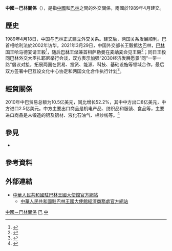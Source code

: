 {{not|中華民國與巴林關係}}
{{Dablink|關於其他「中」字國家與「巴」字國家的外交關係，詳見'''[[中巴關係|中巴關係 (消歧義)]]'''。}}

{{Infobox bilateral relations|中國－巴林|Bahrain|China|mission1=[[巴林駐華大使館|巴林駐華大使館]]|mission2=[[中國駐巴林大使館|中國駐巴林大使館]]|envoytitle1=[[巴林駐華大使列表|大使]]|envoy1=[[穆罕默德·加桑穆罕默德·阿德南·谢胡|穆罕默德·谢胡]]<ref>{{cite web |title = 驻华大使到任顺序及递交国书日期 |url = https://www.mfa.gov.cn/web/lbfw_673061/fgzl_673083/202201/t20220114_10495616.shtml |publisher = 中华人民共和国外交部 }}</ref>|envoytitle2=[[中國駐巴林大使列表|大使]]|envoy2=[[安瓦尔·阿比布拉|安瓦尔·阿比布拉]]}}

'''中國－巴林關係'''（{{lang-ar|العلاقات الصينية البحرينية}}），是指[[中國|中國]]和[[巴林|巴林]]之間的外交關係，兩國於1989年4月建交。

==歷史==
1989年4月18日，中国与巴林正式建立外交关系。建交后，两国关系发展顺利。巴首相哈利法於2002年访华。2021年3月29日，中国外交部长王毅抵达巴林，[[巴林国王|巴林国王]]哈马德宴请王毅<ref>{{Cite web|title=巴林国王哈马德会见王毅-中新网|url=http://www.chinanews.com/gn/2021/03-30/9443326.shtml|accessdate=2021-04-01|work=www.chinanews.com}}</ref>，随后[[巴林王储|巴林王储]]兼首相萨勒曼在[[麦纳麦|麦纳麦]]会见王毅<ref>{{Cite web|title=巴林王储兼首相萨勒曼会见王毅-中新网|url=http://www.chinanews.com/gn/2021/03-30/9443386.shtml|accessdate=2021-04-01|work=www.chinanews.com}}</ref>；同日王毅同巴林外交大臣扎耶尼举行会谈，双方表示加强“2030经济发展愿景”同“一带一路”倡议对接，拓展两国在贸易、投资、能源、科技、基础设施等领域合作，最后双方签署中巴互设文化中心协定和两国文化合作执行计划<ref>{{Cite web|title=王毅同巴林外交大臣扎耶尼举行会谈：共同抵制将人权问题政治化-中新网|url=http://www.chinanews.com/gn/2021/03-30/9443406.shtml|accessdate=2021-04-01|work=www.chinanews.com}}</ref>。

==經貿關係==
2010年中巴贸易总额为10.5亿美元，同比增长52.2%，其中中方出口8亿美元，中方进口2.5亿美元。中方主要出口商品是机电产品、纺织品和服装、食品等，主要进口商品是未锻造的铝及铝材、液化石油气、棉纱线等。<ref>{{cite web|url=http://bh.chineseembassy.org/chn/zbgx/t377026.htm|title=中国与巴林关系|publisher=中國駐巴林大使館|accessdate=2015-04-30|archive-date=2019-01-24|archive-url=https://web.archive.org/web/20190124075556/http://bh.chineseembassy.org/chn/zbgx/t377026.htm|dead-url=no}}</ref>
==參見==
{{Portal box|国际关系|中国|中华人民共和国|巴林|image4=Flag of Bahrain.svg}}
*{{link-en|巴林外交|Foreign relations of Bahrain}}
==參考資料==
{{Reflist|2}}
==外部連結==
* [http://bh.china-embassy.gov.cn/chn/ 中華人民共和國駐巴林王國大使館官方網站]{{zh-cn icon}}{{en icon}}
** [http://bh.mofcom.gov.cn/ 中華人民共和國駐巴林王國大使館經濟商務處官方網站]{{zh-cn icon}}
{{中華人民共和國外交}}
{{巴林外交}}
[[Category:中國－巴林關係|]]
[[Category:中國與亞洲國家關係|巴]]
[[Category:巴林雙邊關係|中]]